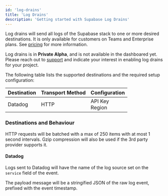 ```yaml
---
id: 'log-drains'
title: 'Log Drains'
description: 'Getting started with Supabase Log Drains'
---
```


Log drains will send all logs of the Supabase stack to one or more desired destinations. It is only available for customers on Teams and Enterprise plans. See [pricing](https://supabase.com/pricing) for more information.

<Admonition type="note">

Log drains is in **Private Alpha**, and is not available in the dashboared yet. Please reach out to [support](https://supabase.com/support) and indicate your interest in enabling log drains for your project.

</Admonition>

The following table lists the supported destinations and the required setup configuration:

| Destination | Transport Method | Configuration         |
| ----------- | ---------------- | --------------------- |
| Datadog     | HTTP             | API Key <br /> Region |

### Destinations and Behaviour

HTTP requests will be batched with a max of 250 items with at most 1 second intervals. Gzip compression will also be used if the 3rd party provider supports it.

#### Datadog

Logs sent to Datadog will have the name of the log source set on the `service` field of the event.

The payload message will be a stringified JSON of the raw log event, prefixed with the event timestamp.
